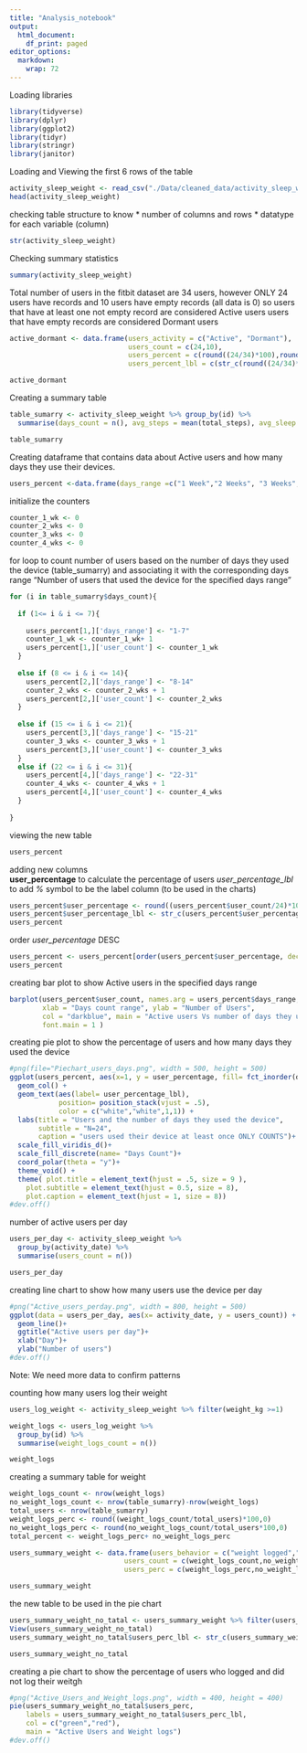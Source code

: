 ```yaml
---
title: "Analysis_notebook"
output:
  html_document:
    df_print: paged
editor_options:
  markdown:
    wrap: 72
---
```


Loading libraries

```r
library(tidyverse)
library(dplyr)
library(ggplot2)
library(tidyr)
library(stringr)
library(janitor)
```

Loading and Viewing the first 6 rows of the table

```r
activity_sleep_weight <- read_csv("./Data/cleaned_data/activity_sleep_weight_daily_joined_08_05_2022_v02.csv")
head(activity_sleep_weight)
```

checking table structure to know \* number of columns and rows \*
datatype for each variable (column)

```r
str(activity_sleep_weight)
```

Checking summary statistics

```r
summary(activity_sleep_weight) 
```

Total number of users in the fitbit dataset are 34 users, however ONLY
24 users have records and 10 users have empty records (all data is 0) so
users that have at least one not empty record are considered Active
users users that have empty records are considered Dormant users

```r
active_dormant <- data.frame(users_activity = c("Active", "Dormant"), 
                             users_count = c(24,10),
                             users_percent = c(round((24/34)*100),round((10/34)*100)),
                             users_percent_lbl = c(str_c(round((24/34)*100),"%"),str_c(round((10/34)*100),"%")))

active_dormant
```

Creating a summary table

```r
table_sumarry <- activity_sleep_weight %>% group_by(id) %>%
  summarise(days_count = n(), avg_steps = mean(total_steps), avg_sleep = mean(total_hours_asleep))

table_sumarry
```

Creating dataframe that contains data about Active users and how many
days they use their devices.

```r
users_percent <-data.frame(days_range =c("1 Week","2 Weeks", "3 Weeks","4 Weeks"), user_count= c(0,0,0,0))
```

initialize the counters

```r
counter_1_wk <- 0
counter_2_wks <- 0
counter_3_wks <- 0
counter_4_wks <- 0
```

for loop to count number of users based on the number of days they used
the device (table_sumarry) and associating it with the corresponding
days range "Number of users that used the device for the specified days
range "

```r

for (i in table_sumarry$days_count){
  
  if (1<= i & i <= 7){
    
    users_percent[1,]['days_range'] <- "1-7"
    counter_1_wk <- counter_1_wk+ 1
    users_percent[1,]['user_count'] <- counter_1_wk
  }
  
  else if (8 <= i & i <= 14){
    users_percent[2,]['days_range'] <- "8-14"
    counter_2_wks <- counter_2_wks + 1
    users_percent[2,]['user_count'] <- counter_2_wks
  }
  
  else if (15 <= i & i <= 21){
    users_percent[3,]['days_range'] <- "15-21"
    counter_3_wks <- counter_3_wks + 1
    users_percent[3,]['user_count'] <- counter_3_wks
  }
  else if (22 <= i & i <= 31){
    users_percent[4,]['days_range'] <- "22-31"
    counter_4_wks <- counter_4_wks + 1
    users_percent[4,]['user_count'] <- counter_4_wks
  }
  
}
```

viewing the new table

```r
users_percent
```

adding new columns\
**user_percentage** to calculate the percentage of users
*user_percentage_lbl* to add *%* symbol to be the label column (to be
used in the charts)

```r
users_percent$user_percentage <- round((users_percent$user_count/24)*100,1)
users_percent$user_percentage_lbl <- str_c(users_percent$user_percentage,"%")
users_percent
```

order *user_percentage* DESC

```r
users_percent <- users_percent[order(users_percent$user_percentage, decreasing = TRUE),]
users_percent
```

creating bar plot to show Active users in the specified days range

```r
barplot(users_percent$user_count, names.arg = users_percent$days_range,
        xlab = "Days count range", ylab = "Number of Users", 
        col = "darkblue", main = "Active users Vs number of days they used the device",
        font.main = 1 )
```

creating pie plot to show the percentage of users and how many days they
used the device

```r
#png(file="Piechart_users_days.png", width = 500, height = 500)
ggplot(users_percent, aes(x=1, y = user_percentage, fill= fct_inorder(days_range) )) + 
  geom_col() + 
  geom_text(aes(label= user_percentage_lbl),
            position= position_stack(vjust = .5),
            color = c("white","white",1,1)) +
  labs(title = "Users and the number of days they used the device", 
       subtitle = "N=24", 
       caption = "users used their device at least once ONLY COUNTS")+
  scale_fill_viridis_d()+
  scale_fill_discrete(name= "Days Count")+
  coord_polar(theta = "y")+
  theme_void() +
  theme( plot.title = element_text(hjust = .5, size = 9 ),
    plot.subtitle = element_text(hjust = 0.5, size = 8),
    plot.caption = element_text(hjust = 1, size = 8)) 
#dev.off()
```


number of active users per day

```r
users_per_day <- activity_sleep_weight %>%
  group_by(activity_date) %>% 
  summarise(users_count = n())

users_per_day

```

creating line chart to show how many users use the device per day

```r
#png("Active_users_perday.png", width = 800, height = 500)
ggplot(data = users_per_day, aes(x= activity_date, y = users_count)) +
  geom_line()+
  ggtitle("Active users per day")+
  xlab("Day")+
  ylab("Number of users")
#dev.off()
```

Note: We need more data to confirm patterns


counting how many users log their weight

```r
users_log_weight <- activity_sleep_weight %>% filter(weight_kg >=1)

weight_logs <- users_log_weight %>% 
  group_by(id) %>% 
  summarise(weight_logs_count = n())

weight_logs
```

creating a summary table for weight

```r
weight_logs_count <- nrow(weight_logs) 
no_weight_logs_count <- nrow(table_sumarry)-nrow(weight_logs)
total_users <- nrow(table_sumarry)
weight_logs_perc <- round((weight_logs_count/total_users)*100,0)
no_weight_logs_perc <- round(no_weight_logs_count/total_users*100,0)
total_percent <- weight_logs_perc+ no_weight_logs_perc

users_summary_weight <- data.frame(users_behavior = c("weight logged","no weight logged","total"),
                            users_count = c(weight_logs_count,no_weight_logs_count,total_users),
                            users_perc = c(weight_logs_perc,no_weight_logs_perc,total_percent))

users_summary_weight

```

the new table to be used in the pie chart

```r
users_summary_weight_no_tatal <- users_summary_weight %>% filter(users_perc < 100)
View(users_summary_weight_no_tatal)
users_summary_weight_no_tatal$users_perc_lbl <- str_c(users_summary_weight_no_tatal$users_perc,"%")

users_summary_weight_no_tatal
```

creating a pie chart to show the percentage of users who logged and did
not log their weitgh

```r
#png("Active_Users_and_Weight_logs.png", width = 400, height = 400)
pie(users_summary_weight_no_tatal$users_perc,
    labels = users_summary_weight_no_tatal$users_perc_lbl, 
    col = c("green","red"),
    main = "Active Users and Weight logs") 
#dev.off()
```
